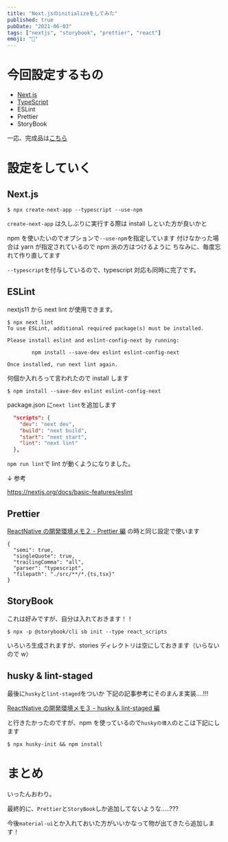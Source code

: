 ```yaml
---
title: "Next.jsのinitializeをしてみた"
published: true
pubDate: "2021-06-03"
tags: ["nextjs", "storybook", "prettier", "react"]
emoji: "🐶"
---
```


# 今回設定するもの

- [Next.js](https://nextjs.org/)
- [TypeScript](https://www.typescriptlang.org/)
- ESLint
- Prettier
- StoryBook

一応、完成品は[こちら](https://github.com/shota1995m/nextjs_boilerplate)

# 設定をしていく

## Next.js

```
$ npx create-next-app --typescript --use-npm
```

`create-next-app` は久しぶりに実行する際は install しといた方が良いかと

npm を使いたいのでオプションで`--use-npm`を指定しています
付けなかった場合は yarn が指定されているので npm 派の方はつけるように
ちなみに、毎度忘れて作り直してます

`--typescript`を付与しているので、typescript 対応も同時に完了です。

## ESLint

nextjs11 から next lint が使用できます。

```
$ npx next lint
To use ESLint, additional required package(s) must be installed.

Please install eslint and eslint-config-next by running:

        npm install --save-dev eslint eslint-config-next

Once installed, run next lint again.
```

何個か入れろって言われたので install します

```
$ npm install --save-dev eslint eslint-config-next
```

package.json に`next lint`を追加します

```json:package.json
  "scripts": {
    "dev": "next dev",
    "build": "next build",
    "start": "next start",
    "lint": "next lint"
  },
```

`npm run lint`で lint が動くようになりました。

↓ 参考

https://nextjs.org/docs/basic-features/eslint

## Prettier

[ReactNative の開発環境メモ２ - Prettier 編](/blog/4) の時と同じ設定で使います

```json:.prettierrc
{
  "semi": true,
  "singleQuote": true,
  "trailingComma": "all",
  "parser": "typescript",
  "filepath": "./src/**/*.{ts,tsx}"
}
```

## StoryBook

これは好みですが、自分は入れておきます！！

```
$ npx -p @storybook/cli sb init --type react_scripts
```

いろいろ生成されますが、stories ディレクトリは空にしておきます（いらないので w）

## husky & lint-staged

最後に`husky`と`lint-staged`をついか
下記の記事参考にそのまんま実装....!!!

[ReactNative の開発環境メモ３ - husky & lint-staged 編](/blog/5)

と行きたかったのですが、npm を使っているので`huskyの導入`のとこは下記にします

```
$ npx husky-init && npm install
```

# まとめ

いったんおわり。

最終的に、`Prettier`と`StoryBook`しか追加してないような.....???

今後`material-ui`とか入れておいた方がいいかなって物が出てきたら追加します！

